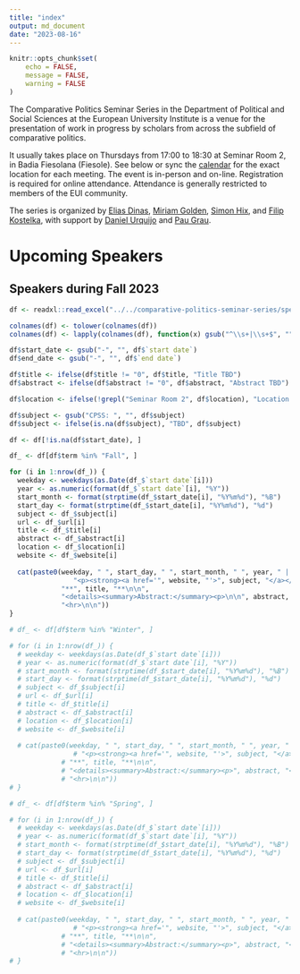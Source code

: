 ```yaml
---
title: "index"
output: md_document
date: "2023-08-16"
---
```


```r
knitr::opts_chunk$set(
	echo = FALSE,
	message = FALSE,
	warning = FALSE
)
```

The Comparative Politics Seminar Series in the Department of Political and Social Sciences at the European University Institute is a venue for the presentation of work in progress by scholars from across the subfield of comparative politics. 

It usually takes place on Thursdays from 17:00 to 18:30 at Seminar Room 2, in Badia Fiesolana (Fiesole). See below or sync the [calendar](webcal://raw.githubusercontent.com/cpss-eui/cpss-eui.github.io/main/events.ics) for the exact location for each meeting. The event is in-person and on-line. Registration is required for online attendance. Attendance is generally restricted to members of the EUI community.

The series is organized by [Elias Dinas](https://www.eui.eu/people?id=elias-dinas), [Miriam Golden](https://www.miriamgolden.com/), [Simon Hix](https://simonhix.com//), and [Filip Kostelka](https://filipkostelka.com/), with support by [Daniel Urquijo](https://www.eui.eu/people?id=daniel-urquijo) and [Pau Grau](https://paugrau.cat/).


# Upcoming Speakers

## Speakers during Fall 2023

```r
df <- readxl::read_excel("../../comparative-politics-seminar-series/speakers.xlsx", sheet = 2)

colnames(df) <- tolower(colnames(df))
colnames(df) <- lapply(colnames(df), function(x) gsub("^\\s+|\\s+$", "", x))

df$start_date <- gsub("-", "", df$`start date`)
df$end_date <- gsub("-", "", df$`end date`)

df$title <- ifelse(df$title != "0", df$title, "Title TBD")
df$abstract <- ifelse(df$abstract != "0", df$abstract, "Abstract TBD")

df$location <- ifelse(!grepl("Seminar Room 2", df$location), "Location TBD", df$location)

df$subject <- gsub("CPSS: ", "", df$subject)
df$subject <- ifelse(is.na(df$subject), "TBD", df$subject)

df <- df[!is.na(df$start_date), ]
```


```r
df_ <- df[df$term %in% "Fall", ]

for (i in 1:nrow(df_)) {
  weekday <- weekdays(as.Date(df_$`start date`[i]))
  year <- as.numeric(format(df_$`start date`[i], "%Y"))
  start_month <- format(strptime(df_$start_date[i], "%Y%m%d"), "%B")
  start_day <- format(strptime(df_$start_date[i], "%Y%m%d"), "%d")
  subject <- df_$subject[i]
  url <- df_$url[i]
  title <- df_$title[i]
  abstract <- df_$abstract[i]
  location <- df_$location[i]
  website <- df_$website[i]
  
  cat(paste0(weekday, " ", start_day, " ", start_month, " ", year, " | ", location,
             	"<p><strong><a href='", website, "'>", subject, "</a></strong></p>\n\n",
             "**", title, "**\n\n",
             "<details><summary>Abstract:</summary><p>\n\n", abstract, "</p></details>\n\n",
             "<hr>\n\n"))
}
```

<!-- ## Speakers during Winter 2024 -->

```r
# df_ <- df[df$term %in% "Winter", ]

# for (i in 1:nrow(df_)) {
  # weekday <- weekdays(as.Date(df_$`start date`[i]))
  # year <- as.numeric(format(df_$`start date`[i], "%Y"))
  # start_month <- format(strptime(df_$start_date[i], "%Y%m%d"), "%B")
  # start_day <- format(strptime(df_$start_date[i], "%Y%m%d"), "%d")
  # subject <- df_$subject[i]
  # url <- df_$url[i]
  # title <- df_$title[i]
  # abstract <- df_$abstract[i]
  # location <- df_$location[i]
  # website <- df_$website[i]
  
  # cat(paste0(weekday, " ", start_day, " ", start_month, " ", year, " | ", location,
             	# "<p><strong><a href='", website, "'>", subject, "</a></strong></p>\n\n",
             # "**", title, "**\n\n",
             # "<details><summary>Abstract:</summary><p>", abstract, "</p></details>\n\n",
             # "<hr>\n\n"))
# }
```

<!-- ## Speakers during Spring 2024 -->

```r
# df_ <- df[df$term %in% "Spring", ]

# for (i in 1:nrow(df_)) {
  # weekday <- weekdays(as.Date(df_$`start date`[i]))
  # year <- as.numeric(format(df_$`start date`[i], "%Y"))
  # start_month <- format(strptime(df_$start_date[i], "%Y%m%d"), "%B")
  # start_day <- format(strptime(df_$start_date[i], "%Y%m%d"), "%d")
  # subject <- df_$subject[i]
  # url <- df_$url[i]
  # title <- df_$title[i]
  # abstract <- df_$abstract[i]
  # location <- df_$location[i]
  # website <- df_$website[i]
  
  # cat(paste0(weekday, " ", start_day, " ", start_month, " ", year, " | ", location,
             	# "<p><strong><a href='", website, "'>", subject, "</a></strong></p>\n\n",
             # "**", title, "**\n\n",
             # "<details><summary>Abstract:</summary><p>", abstract, "</p></details>\n\n",
             # "<hr>\n\n"))
# }

```
